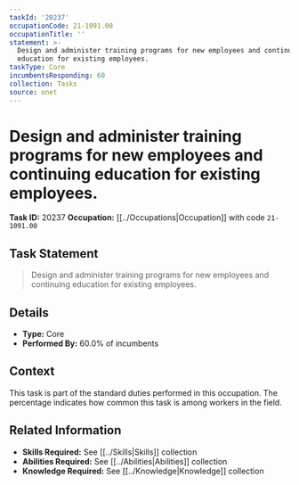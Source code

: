 ```yaml
---
taskId: '20237'
occupationCode: 21-1091.00
occupationTitle: ''
statement: >-
  Design and administer training programs for new employees and continuing
  education for existing employees.
taskType: Core
incumbentsResponding: 60
collection: Tasks
source: onet
---
```

# Design and administer training programs for new employees and continuing education for existing employees.

**Task ID:** 20237
**Occupation:** [[../Occupations|Occupation]] with code `21-1091.00`

## Task Statement

> Design and administer training programs for new employees and continuing education for existing employees.

## Details

- **Type:** Core
- **Performed By:** 60.0% of incumbents

## Context

This task is part of the standard duties performed in this occupation. The percentage indicates how common this task is among workers in the field.

## Related Information

- **Skills Required:** See [[../Skills|Skills]] collection
- **Abilities Required:** See [[../Abilities|Abilities]] collection
- **Knowledge Required:** See [[../Knowledge|Knowledge]] collection
